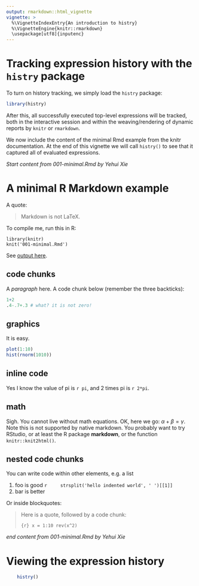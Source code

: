 ```yaml
---
output: rmarkdown::html_vignette
vignette: >
  %\VignetteIndexEntry{An introduction to histry}
  %\VignetteEngine{knitr::rmarkdown}
  \usepackage[utf8]{inputenc}
---
```


# Tracking expression history with the `histry` package

To turn on history tracking, we simply load the `histry` package:

```r
library(histry)
```

After this, all successfully executed top-level expressions will be tracked, both in the interactive session and within the weaving/rendering of dynamic reports by `knitr` or `rmarkdown`.

We now include the content of the minimal Rmd example  from the knitr documentation. At the end of this vignette we will call `histry()` to see that it captured all of evaluated expressions.


*Start content from 001-minimal.Rmd by Yehui Xie*

# A minimal R Markdown example

A quote:

> Markdown is not LaTeX.

To compile me, run this in R:

    library(knitr)
    knit('001-minimal.Rmd')

See [output here](https://github.com/yihui/knitr-examples/blob/master/001-minimal.md).

## code chunks

A _paragraph_ here. A code chunk below (remember the three backticks):

```r
1+2
.4-.7+.3 # what? it is not zero!
```

## graphics

It is easy.

```r
plot(1:10)
hist(rnorm(1010))
```

## inline code

Yes I know the value of pi is `r pi`, and 2 times pi is `r 2*pi`.

## math

Sigh. You cannot live without math equations. OK, here we go: $\alpha+\beta=\gamma$. Note this is not supported by native markdown. You probably want to try RStudio, or at least the R package **markdown**, or the function `knitr::knit2html()`.

## nested code chunks

You can write code within other elements, e.g. a list

1. foo is good
    ```r
    strsplit('hello indented world', ' ')[[1]]
    ```
2. bar is better

Or inside blockquotes:

> Here is a quote, followed by a code chunk:
>
> ```{r}
> x = 1:10
> rev(x^2)
> ```

*end content from 001-minimal.Rmd by Yehui Xie*

# Viewing the expression history

```r
	histry()
```
